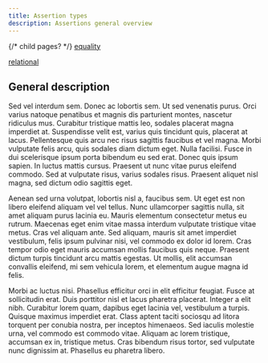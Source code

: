 ```yaml
---
title: Assertion types
description: Assertions general overview
---
```


{/* child pages? */}
[equality](/assertions/equality/)

[relational](/assertions/relational/)

## General description
Sed vel interdum sem. Donec ac lobortis sem. Ut sed venenatis purus. Orci varius natoque penatibus et magnis dis parturient montes, nascetur ridiculus mus. Curabitur tristique mattis leo, sodales placerat magna imperdiet at. Suspendisse velit est, varius quis tincidunt quis, placerat at lacus. Pellentesque quis arcu nec risus sagittis faucibus et vel magna. Morbi vulputate felis arcu, quis sodales diam dictum eget. Nulla facilisi. Fusce in dui scelerisque ipsum porta bibendum eu sed erat. Donec quis ipsum sapien. In luctus mattis cursus. Praesent ut nunc vitae purus eleifend commodo. Sed at vulputate risus, varius sodales risus. Praesent aliquet nisl magna, sed dictum odio sagittis eget.

Aenean sed urna volutpat, lobortis nisl a, faucibus sem. Ut eget est non libero eleifend aliquam vel vel tellus. Nunc ullamcorper sagittis nulla, sit amet aliquam purus lacinia eu. Mauris elementum consectetur metus eu rutrum. Maecenas eget enim vitae massa interdum vulputate tristique vitae metus. Cras vel aliquam ante. Sed aliquam, mauris sit amet imperdiet vestibulum, felis ipsum pulvinar nisi, vel commodo ex dolor id lorem. Cras tempor odio eget mauris accumsan mollis faucibus quis neque. Praesent dictum turpis tincidunt arcu mattis egestas. Ut mollis, elit accumsan convallis eleifend, mi sem vehicula lorem, et elementum augue magna id felis.

Morbi ac luctus nisi. Phasellus efficitur orci in elit efficitur feugiat. Fusce at sollicitudin erat. Duis porttitor nisl et lacus pharetra placerat. Integer a elit nibh. Curabitur lorem quam, dapibus eget lacinia vel, vestibulum a turpis. Quisque maximus imperdiet erat. Class aptent taciti sociosqu ad litora torquent per conubia nostra, per inceptos himenaeos. Sed iaculis molestie urna, vel commodo est commodo vitae. Aliquam ac lorem tristique, accumsan ex in, tristique metus. Cras bibendum risus tortor, sed vulputate nunc dignissim at. Phasellus eu pharetra libero.
